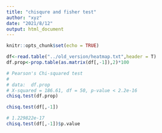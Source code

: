 ```yaml
---
title: "chisqure and fisher test"
author: "xyz"
date: "2021/8/12"
output: html_document
---
```


```r
knitr::opts_chunk$set(echo = TRUE)
```

```r
df<-read.table("../old_version/heatmap.txt",header = T)
df.prop<-prop.table(as.matrix(df[,-1]),2)*100

# Pearson's Chi-squared test
# 
# data:  df.prop
# X-squared = 186.61, df = 50, p-value < 2.2e-16
chisq.test(df.prop)

chisq.test(df[,-1])

# 1.229822e-17
chisq.test(df[,-1])$p.value
```

